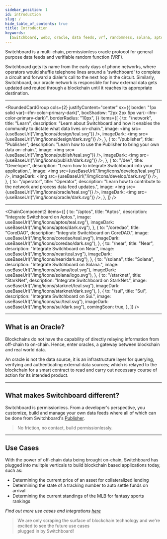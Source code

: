 ```yaml
---
sidebar_position: 1
id: introduction
slug: /
hide_table_of_contents: true
title: Introduction
keywords:
  [Switchboard, web3, oracle, data feeds, vrf, randomness, solana, aptos, near]
---
```



Switchboard is a multi-chain, permissionless oracle protocol for general purpose
data feeds and verifiable random function (VRF).

Switchboard gets its name from the early days of phone networks, where operators
would shuffle telephone lines around a 'switchboard' to complete a circuit and
forward a dialer’s call to the next hop in the circuit. Similarly, Switchboard,
our oracle network is responsible for how external data gets updated and routed
through a blockchain until it reaches its appropriate destination.

<hr />

<RoundedCardGroup
  cols={2}
  justifyContent="center"
  sx={{
    border: "1px solid var(--ifm-color-primary-dark)",
    boxShadow: "2px 2px 5px var(--ifm-color-primary-dark)",
    borderRadius: "10px",
  }}
  items={[
    {
      to: "/network",
      title: "Learn",
      description:
        "Learn about Switchboard and how it enables the community to dictate what data lives on-chain.",
      image: <img src={useBaseUrl("/img/icons/design/teal.svg")} />,
      imageDark: <img src={useBaseUrl("/img/icons/design/dark.svg")} />,
    },
    {
      to: "/publisher",
      title: "Publisher",
      description:
        "Learn how to use the Publisher to bring your own data on-chain.",
      image: <img src={useBaseUrl("/img/icons/publish/teal.svg")} />,
      imageDark: <img src={useBaseUrl("/img/icons/publish/dark.svg")} />,
    },
    {
      to: "/dev",
      title: "Developer",
      description: "Learn how to integrate Switchboard into your application.",
      image: <img src={useBaseUrl("/img/icons/develop/teal.svg")} />,
      imageDark: <img src={useBaseUrl("/img/icons/develop/dark.svg")} />,
    },
    {
      to: "/operator",
      title: "Operator",
      description:
        "Learn how to contribute to the network and process data feed updates.",
      image: <img src={useBaseUrl("/img/icons/oracle/teal.svg")} />,
      imageDark: <img src={useBaseUrl("/img/icons/oracle/dark.svg")} />,
    },
  ]}
/>

<hr />

<ChainComponent2
  items={[
    {
      to: "/aptos",
      title: "Aptos",
      description: "Integrate Switchboard on Aptos.",
      image: useBaseUrl("/img/icons/aptos/teal.svg"),
      imageDark: useBaseUrl("/img/icons/aptos/dark.svg"),
    },
    {
      to: "/coredao",
      title: "CoreDAO",
      description: "Integrate Switchboard on CoreDAO.",
      image: useBaseUrl("/img/icons/coredao/teal.svg"),
      imageDark: useBaseUrl("/img/icons/coredao/dark.svg"),
    },
    {
      to: "/near",
      title: "Near",
      description: "Integrate Switchboard on Near.",
      image: useBaseUrl("/img/icons/near/teal.svg"),
      imageDark: useBaseUrl("/img/icons/near/dark.svg"),
    },
    {
      to: "/solana",
      title: "Solana",
      description: "Integrate Switchboard on Solana.",
      image: useBaseUrl("/img/icons/solana/teal.svg"),
      imageDark: useBaseUrl("/img/icons/solana/logo.svg"),
    },
    {
      to: "/starknet",
      title: "StarkNet",
      description: "Integrate Switchboard on StarkNet.",
      image: useBaseUrl("/img/icons/starknet/teal.svg"),
      imageDark: useBaseUrl("/img/icons/starknet/dark.svg"),
    },
    {
      to: "/sui",
      title: "Sui",
      description: "Integrate Switchboard on Sui.",
      image: useBaseUrl("/img/icons/sui/teal.svg"),
      imageDark: useBaseUrl("/img/icons/sui/dark.svg"),
      comingSoon: true,
    },
  ]}
/>

<hr />

## What is an Oracle?

Blockchains do not have the capability of directly relaying information from
off-chain to on-chain. Hence, enter oracles, a gateway between blockchain and
real world data.

An oracle is not the data source, it is an infrastructure layer for querying,
verifying and authenticating external data sources; which is relayed to the
blockchain for a smart contract to read and carry out necessary course of action
for its intended product.

<hr />

## What makes Switchboard different?

Switchboard is permissionless. From a developer's perspective, you customize,
build and manage your own data feeds where all of which can be done from
Switchboard's [Publisher](https://app.switchboard.xyz).

> No friction, no contact, build permissionlessly.

<hr />

## Use Cases

With the power of off-chain data being brought on-chain, Switchboard has plugged
into mulitple verticals to build blockchain based applications today, such as:

- Determining the current price of an asset for collateralized lending
- Determining the state of a tracking number to auto settle funds on arrival
- Determining the current standings of the MLB for fantasy sports rankings

_Find out more use cases and integrations
[here](/faq#use-cases-and-integrations)_

> We are only scraping the surface of blockchain technology and we're excited to
> see the future use cases  
> plugged in by Switchboard!

